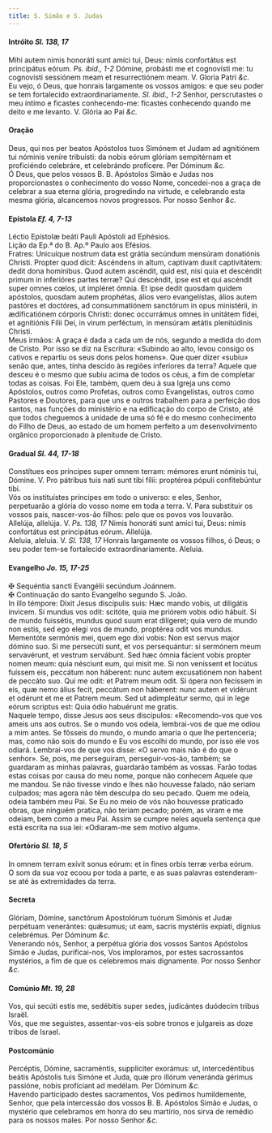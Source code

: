 ```yaml
---
title: S. Simão e S. Judas
---
```


<h4 class="text-center">
  Intróito <em>Sl. 138, 17</em>
</h4>
<div class="container-fluid">
  <div class="row">
    <div class="col-6 dropcaps text-justify">
      Mihi autem nimis honoráti sunt amíci tui, Deus: nimis confortátus est
      principátus eórum. <em>Ps. ibid., 1-2</em> Dómine, probásti me et
      cognovísti me: tu cognovísti sessiónem meam et resurrectiónem meam. V.
      Gloria Patri <em>&c.</em>
    </div>
    <div class="col-6 dropcaps text-justify">
      Eu vejo, ó Deus, que honrais largamente os vossos amigos: e que seu poder
      se tem fortalecido extraordinariamente. <em>Sl. ibid., 1-2</em> Senhor,
      perscrutastes o meu íntimo e ficastes conhecendo-me: ficastes conhecendo
      quando me deito e me levanto. V. Glória ao Pai <em>&c.</em>
    </div>
  </div>
</div>

<h4 class="text-center">Oração</h4>
<div class="container-fluid">
  <div class="row">
    <div class="col-6 dropcaps text-justify">
      Deus, qui nos per beatos Apóstolos tuos Simónem et Judam ad agnitiónem tui
      nóminis veníre tribuísti: da nobis eórum glóriam sempitérnam et
      proficiéndo celebráre, et celebrándo profícere. Per Dóminum <em>&c.</em>
    </div>
    <div class="col-6 dropcaps text-justify">
      Ó Deus, que pelos vossos B. B. Apóstolos Simão e Judas nos proporcionastes
      o conhecimento do vosso Nome, concedei-nos a graça de celebrar a sua
      eterna glória, progredindo na virtude, e celebrando esta mesma glória,
      alcancemos novos progressos. Por nosso Senhor <em>&c.</em>
    </div>
  </div>
</div>

<h4 class="text-center">
  Epístola <em>Ef. 4, 7-13</em>
</h4>
<div class="container-fluid">
  <div class="row">
    <div class="col-6 text-justify">
      Léctio Epístolæ beáti Pauli Apóstoli ad Ephésios.
    </div>
    <div class="col-6 text-justify">
      Lição da Ep.ª do B. Ap.º Paulo aos Efésios.
    </div>
    <div class="col-6 dropcaps text-justify">
      Fratres: Unicuíque nostrum data est grátia secúndum mensúram donatiónis
      Christi. Propter quod dicit: Ascéndens in altum, captívam duxit
      captivitátem: dedit dona homínibus. Quod autem ascéndit, quid est, nisi
      quia et descéndit primum in inferióres partes terræ? Qui descéndit, ipse
      est et qui ascéndit super omnes cœlos, ut impléret ómnia. Et ipse dedit
      quosdam quidem apóstolos, quosdam autem prophétas, álios vero
      evangelístas, álios autem pastóres et doctóres, ad consummatiónem
      sanctórum in opus ministérii, in ædificatiónem córporis Christi: donec
      occurrámus omnes in unitátem fídei, et agnitiónis Fílii Dei, in virum
      perféctum, in mensúram ætátis plenitúdinis Christi.
    </div>
    <div class="col-6 dropcaps text-justify">
      Meus irmãos: A graça é dada a cada um de nós, segundo a medida do dom de
      Cristo. Por isso se diz na Escritura: «Subindo ao alto, levou consigo os
      cativos e repartiu os seus dons pelos homens». Que quer dizer «subiu»
      senão que, antes, tinha descido às regiões inferiores da terra? Aquele que
      desceu é o mesmo que subiu acima de todos os céus, a fim de completar
      todas as coisas. Foi Ele, também, quem deu à sua Igreja uns como
      Apóstolos, outros como Profetas, outros como Evangelistas, outros como
      Pastores e Doutores, para que uns e outros trabalhem para a perfeição dos
      santos, nas funções do ministério e na edificação do corpo de Cristo, até
      que todos cheguemos à unidade de uma só fé e do mesmo conhecimento do
      Filho de Deus, ao estado de um homem perfeito a um desenvolvimento
      orgânico proporcionado à plenitude de Cristo.
    </div>
  </div>
</div>

<h4 class="text-center">
  Gradual <em>Sl. 44, 17-18</em>
</h4>
<div class="container-fluid">
  <div class="row">
    <div class="col-6 dropcaps text-justify">
      Constítues eos príncipes super omnem terram: mémores erunt nóminis tui,
      Dómine. V. Pro pátribus tuis nati sunt tibi fílii: proptérea pópuli
      confitebúntur tibi.
    </div>
    <div class="col-6 dropcaps text-justify">
      Vós os instituístes príncipes em todo o universo: e eles, Senhor,
      perpetuarão a glória do vosso nome em toda a terra. V. Para substituir os
      vossos pais, nascer-vos-ão filhos: pelo que os povos vos louvarão.
    </div>
    <div class="col-6 text-justify">
      Allelúja, allelúja. V. <em>Ps. 138, 17</em> Nimis honoráti sunt amíci tui,
      Deus: nimis confortátus est principátus eórum. Allelúja.
    </div>
    <div class="col-6 text-justify">
      Aleluia, aleluia. V. <em>Sl. 138, 17</em> Honrais largamente os vossos
      filhos, ó Deus; o seu poder tem-se fortalecido extraordinariamente.
      Aleluia.
    </div>
  </div>
</div>

<h4 class="text-center">
  Evangelho <em>Jo. 15, 17-25</em>
</h4>
<div class="container-fluid">
  <div class="row">
    <div class="col-6 text-justify">
      <span class="text-danger">&#10016;</span> Sequéntia sancti Evangélii
      secúndum Joánnem.
    </div>
    <div class="col-6 text-justify">
      <span class="text-danger">&#10016;</span> Continuação do santo Evangelho
      segundo S. João.
    </div>
    <div class="col-6 dropcaps text-justify">
      In illo témpore: Dixit Jesus discípulis suis: Hæc mando vobis, ut
      diligátis ínvicem. Si mundus vos odit: scitóte, quia me priórem vobis odio
      hábuit. Si de mundo fuissétis, mundus quod suum erat dilígeret; quia vero
      de mundo non estis, sed ego elegi vos de mundo, proptérea odit vos mundus.
      Mementóte sermónis mei, quem ego dixi vobis: Non est servus major dómino
      suo. Si me persecúti sunt, et vos persequántur: si sermónem meum
      servavérunt, et vestrum servábunt. Sed hæc ómnia fácient vobis propter
      nomen meum: quia nésciunt eum, qui misit me. Si non veníssent et locútus
      fuíssem eis, peccátum non háberent: nunc autem excusatiónem non habent de
      peccáto suo. Qui me odit: et Patrem meum odit. Si ópera non fecíssem in
      eis, quæ nemo álius fecit, peccátum non háberent: nunc autem et vidérunt
      et odérunt et me et Patrem meum. Sed ut adimpleátur sermo, qui in lege
      eórum scriptus est: Quia ódio habuérunt me gratis.
    </div>
    <div class="col-6 dropcaps text-justify">
      Naquele tempo, disse Jesus aos seus discípulos: «Recomendo-vos que vos
      ameis uns aos outros. Se o mundo vos odeia, lembrai-vos de que me odiou a
      mim antes. Se fôsseis do mundo, o mundo amaria o que lhe pertenceria; mas,
      como não sois do mundo e Eu vos escolhi do mundo, por isso ele vos odiará.
      Lembrai-vos de que vos disse: «O servo mais não é do que o senhor». Se,
      pois, me perseguiram, perseguir-vos-ão, também; se guardaram as minhas
      palavras, guardarão também as vossas. Farão todas estas coisas por causa
      do meu nome, porque não conhecem Aquele que me mandou. Se não tivesse
      vindo e lhes não houvesse falado, não seriam culpados; mas agora não têm
      desculpa do seu pecado. Quem me odeia, odeia também meu Pai. Se Eu no meio
      de vós não houvesse praticado obras, que ninguém pratica, não teriam
      pecado; porém, as viram e me odeiam, bem como a meu Pai. Assim se cumpre
      neles aquela sentença que está escrita na sua lei: «Odiaram-me sem motivo
      algum».
    </div>
  </div>
</div>

<h4 class="text-center">
  Ofertório <em>Sl. 18, 5</em>
</h4>
<div class="container-fluid">
  <div class="row">
    <div class="col-6 dropcaps text-justify">
      In omnem terram exívit sonus eórum: et in fines orbis terræ verba eórum.
    </div>
    <div class="col-6 dropcaps text-justify">
      O som da sua voz ecoou por toda a parte, e as suas palavras estenderam-se
      até às extremidades da terra.
    </div>
  </div>
</div>

<h4 class="text-center">Secreta</h4>
<div class="container-fluid">
  <div class="row">
    <div class="col-6 dropcaps text-justify">
      Glóriam, Dómine, sanctórum Apostolórum tuórum Simónis et Judæ perpétuam
      venerántes: quǽsumus; ut eam, sacris mystériis expiati, dígnius
      celebrémus. Per Dóminum <em>&c.</em>
    </div>
    <div class="col-6 dropcaps text-justify">
      Venerando nós, Senhor, a perpétua glória dos vossos Santos Apóstolos Simão
      e Judas, purificai-nos, Vos imploramos, por estes sacrossantos mystérios,
      a fim de que os celebremos mais dignamente. Por nosso Senhor <em>&c.</em>
    </div>
  </div>
</div>

<h4 class="text-center">
  Comúnio <em>Mt. 19, 28</em>
</h4>
<div class="container-fluid">
  <div class="row">
    <div class="col-6 dropcaps text-justify">
      Vos, qui secúti estis me, sedébitis super sedes, judicántes duódecim
      tribus Israël.
    </div>
    <div class="col-6 dropcaps text-justify">
      Vós, que me seguistes, assentar-vos-eis sobre tronos e julgareis as doze
      tribos de Israel.
    </div>
  </div>
</div>

<h4 class="text-center">Postcomúnio</h4>
<div class="container-fluid">
  <div class="row">
    <div class="col-6 dropcaps text-justify">
      Percéptis, Dómine, sacraméntis, supplíciter exorámus: ut, intercedéntibus
      beátis Apóstolis tuis Simóne et Juda, quæ pro illórum veneránda gérimus
      passióne, nobis profíciant ad medélam. Per Dóminum <em>&c.</em>
    </div>
    <div class="col-6 dropcaps text-justify">
      Havendo participado destes sacramentos, Vos pedimos humildemente, Senhor,
      que pela intercessão dos vossos B. B. Apóstolos Simão e Judas, o mystério
      que celebramos em honra do seu martírio, nos sirva de remédio para os
      nossos males. Por nosso Senhor <em>&c.</em>
    </div>
  </div>
</div>
